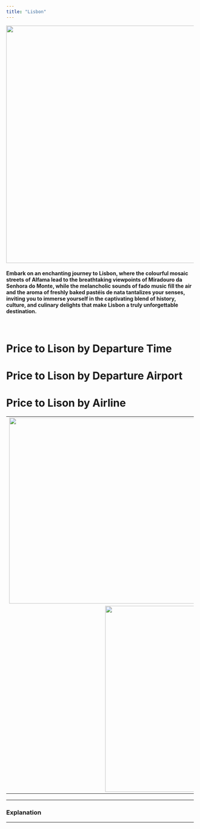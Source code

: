 ```yaml
---
title: "Lisbon"
---
```

<p style='text-align:center'>
    <img src="figures/Wallpapers/lisbon.jpg" width="960" height="638" />
</p>

#### Embark on an enchanting journey to Lisbon, where the colourful mosaic streets of Alfama lead to the breathtaking viewpoints of Miradouro da Senhora do Monte, while the melancholic sounds of fado music fill the air and the aroma of freshly baked pastéis de nata tantalizes your senses, inviting you to immerse yourself in the captivating blend of history, culture, and culinary delights that make Lisbon a truly unforgettable destination. 
<br>

# Price to Lison by Departure Time

# Price to Lison by Departure Airport

# Price to Lison by Airline

<table>
<tr>
    <td> <img src="figures/prices_flights/lisbon_price_average.png" style="width: 500px;"/> </td>
    <td> <img src="figures/prices_flights/lisbon_price_median.png" style="width: 500px;"/> </td>
</tr>
<tr>
    <td colspan="2" style="text-align:center;"> <img src="figures/prices_flights/lisbon_price_min.png" style="width: 500px;"/> </td>
</tr>
</table>

------------------------------------------------

### Explanation

------------------------------------------------

